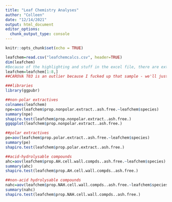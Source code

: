 ```yaml
---
title: "Leaf Chemistry Analyses"
author: "Colleen"
date: "12/14/2021"
output: html_document
editor_options: 
  chunk_output_type: console
---
```


```r
knitr::opts_chunk$set(echo = TRUE)
```

```r
leafchem=read.csv("leafchemcalcs.csv", header=TRUE)
dim(leafchem)
#Because of the highlighting and stuff in the excel file, there are extra rows. Cut them out
leafchem=leafchem[1:8,]
##CAROVA T03 is an outlier because I fucked up that sample - we'll just cut it out now so it doesn't screw up the analyses.

###libraries
library(ggpubr)
```


```r
##non-polar extractives
colnames(leafchem)
npe=aov(leafchem$prop.nonpolar.extract..ash.free.~leafchem$species)
summary(npe)
shapiro.test(leafchem$prop.nonpolar.extract..ash.free.)
ggqqplot(leafchem$prop.nonpolar.extract..ash.free.)

##polar extractives
pe=aov(leafchem$prop.polar.extract..ash.free.~leafchem$species)
summary(pe)
shapiro.test(leafchem$prop.polar.extract..ash.free.)

##acid-hydrolysable compounds
ahc=aov(leafchem$prop.AH.cell.wall.compds..ash.free.~leafchem$species)
summary(ahc)
shapiro.test(leafchem$prop.AH.cell.wall.compds..ash.free.)

##non-acid hydrolysable compounds
nahc=aov(leafchem$prop.NAH.cell.wall.compds..ash.free.~leafchem$species)
summary(nahc)
shapiro.test(leafchem$prop.NAH.cell.wall.compds..ash.free.)
```